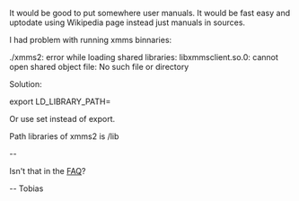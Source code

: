 It would be good to put somewhere user manuals. It would be fast easy and uptodate using Wikipedia page instead just manuals in sources.

I had problem with running xmms binnaries:

./xmms2: error while loading shared libraries: libxmmsclient.so.0: cannot open shared object file: No such file or directory

Solution:

export LD_LIBRARY_PATH=<path to libraries of xmms2>

Or use set instead of export. 

Path libraries of xmms2 is <instalation path>/lib

--


Isn't that in the [[FAQ]]?

-- Tobias